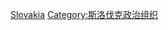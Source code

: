 {{Commonscat|Political parties in Slovakia}}

[[Category:欧洲各国政党|Slovakia]]
[[Category:斯洛伐克政治组织|Category:斯洛伐克政治组织]]